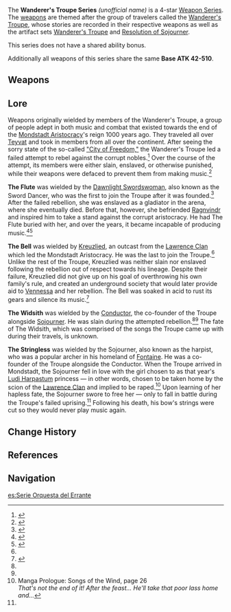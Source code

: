 {{Weapon Series Infobox
|rarity  = 4
|region  = Mondstadt
|region2 = Teyvat
|naming  = Musical
|lore    = [[Wanderer's Troupe (Faction)|Wanderer's Troupe]]
|other   = Base ATK: 42–510
}}
The '''Wanderer's Troupe Series''' ''(unofficial name)'' is a 4-star [[Weapon Series]]. The [[weapons]] are themed after the group of travelers called the [[Wanderer's Troupe (Faction)|Wanderer's Troupe]], whose stories are recorded in their respective weapons as well as the artifact sets [[Wanderer's Troupe]] and [[Resolution of Sojourner]].

This series does not have a shared ability bonus.

Additionally all weapons of this series share the same '''Base ATK 42-510'''.

==Weapons==
{{Weapons by Category Table|type=Wanderer's Troupe Series}}

==Lore==
{{See also|Wanderer's Troupe (Faction)}}
Weapons originally wielded by members of the Wanderer's Troupe, a group of people adept in both music and combat that existed towards the end of the [[Mondstadt Aristocracy]]'s reign 1000 years ago. They traveled all over [[Teyvat]] and took in members from all over the continent. After seeing the sorry state of the so-called [[City of Mondstadt|"City of Freedom,"]] the Wanderer's Troupe led a failed attempt to rebel against the corrupt nobles.<ref name="Widsith">{{Ref/Weapon|The Widsith}}</ref> Over the course of the attempt, its members were either slain, enslaved, or otherwise punished, while their weapons were defaced to prevent them from making music.<ref name="WT">{{Ref/ArtiSet|Wanderer's Troupe}}</ref>

'''The Flute''' was wielded by the [[Dawnlight Swordswoman]], also known as the Sword Dancer, who was the first to join the Troupe after it was founded.<ref name="RoS">{{Ref/ArtiSet|Resolution of Sojourner}}</ref> After the failed rebellion, she was enslaved as a gladiator in the arena, where she eventually died. Before that, however, she befriended [[Ragnvindr]] and inspired him to take a stand against the corrupt aristocracy. He had The Flute buried with her, and over the years, it became incapable of producing music.<ref>{{Ref/Book|Ballads of the Squire}}</ref><ref>{{Ref/Weapon|The Flute}}</ref>

'''The Bell''' was wielded by [[Kreuzlied]], an outcast from the [[Lawrence Clan]] which led the Mondstadt Aristocracy. He was the last to join the Troupe.<ref name="RoS" /> Unlike the rest of the Troupe, Kreuzlied was neither slain nor enslaved following the rebellion out of respect towards his lineage. Despite their failure, Kreuzlied did not give up on his goal of overthrowing his own family's rule, and created an underground society that would later provide aid to [[Vennessa]] and her rebellion. The Bell was soaked in acid to rust its gears and silence its music.<ref name="The Bell">{{Ref/Weapon|The Bell}}</ref>

'''The Widsith''' was wielded by the [[Conductor]], the co-founder of the Troupe alongside [[Sojourner]]. He was slain during the attempted rebellion.<ref name="Widsith" /><ref name="WT" /> The fate of The Widsith, which was comprised of the songs the Troupe came up with during their travels, is unknown.

'''The Stringless''' was wielded by the Sojourner, also known as the harpist, who was a popular archer in his homeland of [[Fontaine]]. He was a co-founder of the Troupe alongside the Conductor. When the Troupe arrived in Mondstadt, the Sojourner fell in love with the girl chosen to as that year's [[Ludi Harpastum]] princess &mdash; in other words, chosen to be taken home by the scion of the [[Lawrence Clan]] and implied to be raped.<ref>Manga Prologue: Songs of the Wind, page 26<br />''That's not the end of it! After the feast... He'll take that poor lass home and...''</ref> Upon learning of her hapless fate, the Sojourner swore to free her &mdash; only to fall in battle during the Troupe's failed uprising.<ref name="RoS" /> Following his death, his bow's strings were cut so they would never play music again.

==Change History==
{{Change History|1.0}}

==References==
{{Reflist}}

==Navigation==
{{Weapon Series Navbox}}

[[es:Serie Orquesta del Errante]]